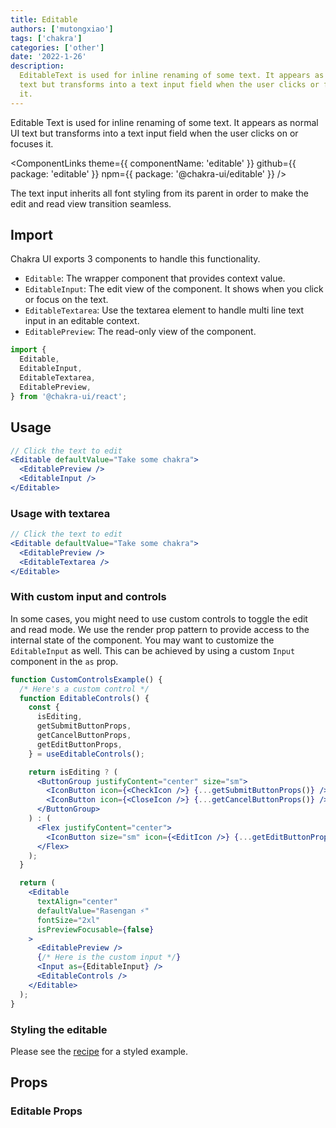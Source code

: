 ```yaml
---
title: Editable
authors: ['mutongxiao']
tags: ['chakra']
categories: ['other']
date: '2022-1-26'
description:
  EditableText is used for inline renaming of some text. It appears as normal UI
  text but transforms into a text input field when the user clicks or focuses on
  it.
---
```


Editable Text is used for inline renaming of some text. It appears as normal UI
text but transforms into a text input field when the user clicks on or focuses
it.

<ComponentLinks
  theme={{ componentName: 'editable' }}
  github={{ package: 'editable' }}
  npm={{ package: '@chakra-ui/editable' }}
/>

<carbon-ad></carbon-ad>

The text input inherits all font styling from its parent in order to make the
edit and read view transition seamless.

## Import

Chakra UI exports 3 components to handle this functionality.

- `Editable`: The wrapper component that provides context value.
- `EditableInput`: The edit view of the component. It shows when you click or
  focus on the text.
- `EditableTextarea`: Use the textarea element to handle multi line text input in an editable context.
- `EditablePreview`: The read-only view of the component.

```js
import {
  Editable,
  EditableInput,
  EditableTextarea,
  EditablePreview,
} from '@chakra-ui/react';
```

## Usage

```jsx
// Click the text to edit
<Editable defaultValue="Take some chakra">
  <EditablePreview />
  <EditableInput />
</Editable>
```

### Usage with textarea

```jsx
// Click the text to edit
<Editable defaultValue="Take some chakra">
  <EditablePreview />
  <EditableTextarea />
</Editable>
```

### With custom input and controls

In some cases, you might need to use custom controls to toggle the edit and read mode. We use the render prop pattern to provide access to the internal state of the component. You may want to customize the `EditableInput` as well. This can be achieved by using a custom `Input` component in the `as` prop.

```jsx
function CustomControlsExample() {
  /* Here's a custom control */
  function EditableControls() {
    const {
      isEditing,
      getSubmitButtonProps,
      getCancelButtonProps,
      getEditButtonProps,
    } = useEditableControls();

    return isEditing ? (
      <ButtonGroup justifyContent="center" size="sm">
        <IconButton icon={<CheckIcon />} {...getSubmitButtonProps()} />
        <IconButton icon={<CloseIcon />} {...getCancelButtonProps()} />
      </ButtonGroup>
    ) : (
      <Flex justifyContent="center">
        <IconButton size="sm" icon={<EditIcon />} {...getEditButtonProps()} />
      </Flex>
    );
  }

  return (
    <Editable
      textAlign="center"
      defaultValue="Rasengan ⚡️"
      fontSize="2xl"
      isPreviewFocusable={false}
    >
      <EditablePreview />
      {/* Here is the custom input */}
      <Input as={EditableInput} />
      <EditableControls />
    </Editable>
  );
}
```

### Styling the editable

Please see the [recipe](/guides/recipes/atlaskit-editable) for a styled example.

## Props

### Editable Props

<PropsTable of="Editable" />
